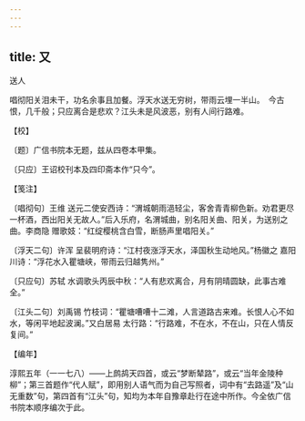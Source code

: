 ```yaml
---
---
---
```

title: 又
---



送人





唱彻阳关泪未干，功名余事且加餐。浮天水送无穷树，带雨云埋一半山。　今古恨，几千般；只应离合是悲欢？江头未是风波恶，别有人间行路难。





【校】


〔题〕广信书院本无题，兹从四卷本甲集。

〔只应〕王诏校刊本及四印斋本作“只今”。





【笺注】


〔唱彻句〕王维 送元二使安西诗：“渭城朝雨浥轻尘，客舍青青柳色新。劝君更尽一杯酒，西出阳关无故人。”后入乐府，名渭城曲，别名阳关曲、阳关，为送别之曲。李商隐 赠歌妓：“红绽樱桃含白雪，断肠声里唱阳关。”

〔浮天二句〕许浑 呈裴明府诗：“江村夜涨浮天水，泽国秋生动地风。”杨徽之 嘉阳川诗：“浮花水入瞿塘峡，带雨云归越隽州。”

〔只应句〕苏轼 水调歌头丙辰中秋：“人有悲欢离合，月有阴晴圆缺，此事古难全。”

〔江头二句〕刘禹锡 竹枝词：“瞿塘嘈嘈十二滩，人言道路古来难。长恨人心不如水，等闲平地起波澜。”又白居易 太行路：“行路难，不在水，不在山，只在人情反复间。”





【编年】


淳熙五年（一一七八）——上鹧鸪天四首，或云“梦断辇路”，或云“当年金陵种柳”；第三首题作“代人赋”，即用别人语气而为自己写照者，词中有“去路遥”及“山无重数”句，第四首有“江头”句，知均为本年自豫章赴行在途中所作。今全依广信书院本顺序编次于此。